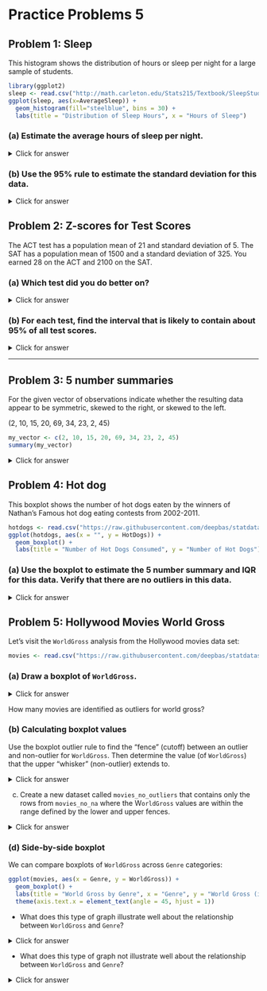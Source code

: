 # Practice Problems 5

## Problem 1: Sleep

This histogram shows the distribution of hours or sleep per night for a large sample of students. 

```r
library(ggplot2)
sleep <- read.csv("http://math.carleton.edu/Stats215/Textbook/SleepStudy.csv")
ggplot(sleep, aes(x=AverageSleep)) +
  geom_histogram(fill="steelblue", bins = 30) +
  labs(title = "Distribution of Sleep Hours", x = "Hours of Sleep")
```

### (a)  Estimate the average hours of sleep per night.

<details>
<summary><red>Click for answer</red></summary>
*Answer:* The mean is around 8 hours

</details>

### (b)	Use the 95% rule to estimate the standard deviation for this data.

<details>
<summary><red>Click for answer</red></summary>
*Answer:* Most of the data is between about 6 and 10, with a mean around 8 (due to the roughly symmetric
distribution). So two standard deviations is about 2 hours of sleep, making one standard deviation about
1 hours of sleep.

Let’s check the rule! Here are the actual mean and SD:

```r
mean(sleep$AverageSleep)
```


```r
sd(sleep$AverageSleep)
```

</details>

## Problem 2: Z-scores for Test Scores

The ACT test has a population mean of 21 and standard deviation of 5.  The SAT has a population mean of 1500 and a standard deviation of 325.  You earned 28 on the ACT and 2100 on the SAT. 

### (a)  Which test did you do better on? 

<details>
<summary><red>Click for answer</red></summary>
*Answer:*

- ACT: The z-score for the score of 28 is z = (28 - 21)/5 = 1.4.
- SAT: The z-score for the score of 2100 is z = (2100 - 1500)/325 = 1.85.
- The SAT score is 1.85 standard deviations above average while the ACT score is only 1.4 standard
deviations above. You did better on the SAT.


```r
z_ACT <- (28 - 21) / 5
z_SAT <- (2100 - 1500) / 325
z_ACT
z_SAT
```

</details>


### (b)	For each test, find the interval that is likely to contain about 95% of all test scores. 

<details>
<summary><red>Click for answer</red></summary>
*Answer:*

- ACT: Two standard deviations is 2(5) = 10. About 95% of ACT scores are between 21 - 10 = 11
and 21 + 10 = 31. This claim assumes that ACT scores follow a bell-shaped distribution.
- SAT: Two standard deviations is 2(325) = 650. About 95% of SAT scores are between 1500 - 650 =
850 and 1500 + 650 = 2150. This claim assumes that SAT scores follow a bell-shaped distribution.


```r
ACT_lower <- 21 - 2 * 5
ACT_upper <- 21 + 2 * 5
SAT_lower <- 1500 - 2 * 325
SAT_upper <- 1500 + 2 * 325
c(ACT_lower, ACT_upper)
c(SAT_lower, SAT_upper)
```

</details>

------------------------------------

## Problem 3: 5 number summaries

For the given vector of observations indicate whether the resulting data appear to be symmetric, skewed to the right, or skewed to the left.

 (2, 10, 15, 20, 69, 34, 23, 2, 45)

```r
my_vector <- c(2, 10, 15, 20, 69, 34, 23, 2, 45)
summary(my_vector)
```

<details>
<summary><red>Click for answer</red></summary>
*Answer:* Skewed right. It has a longer right tail than left since max -Q3 >> Q1 - min

```r
ggplot(data.frame(x=my_vector), aes(x)) + geom_boxplot()
```

</details>


## Problem 4:  Hot dog

This boxplot shows the number of hot dogs eaten by the winners of Nathan’s Famous hot dog eating contests from 2002-2011. 

```r
hotdogs <- read.csv("https://raw.githubusercontent.com/deepbas/statdatasets/main/HotDogs.csv")
ggplot(hotdogs, aes(x = "", y = HotDogs)) +
  geom_boxplot() +
  labs(title = "Number of Hot Dogs Consumed", y = "Number of Hot Dogs") 
```



### (a)  Use the boxplot to estimate the 5 number summary and IQR for this data. Verify that there are no outliers in this data.

<details>
<summary><red>Click for answer</red></summary>
*Answer:*
```r
hotdog_q1 <- quantile(hotdogs$HotDogs, 0.25); hotdog_q1
hotdog_q3 <- quantile(hotdogs$HotDogs, 0.75); hotdog_q3
hotdog_iqr <- IQR(hotdogs$HotDogs); hotdog_iqr
lower_fence <- hotdog_q1 - 1.5 * hotdog_iqr; lower_fence
upper_fence <- hotdog_q3 + 1.5 * hotdog_iqr; upper_fence

library(dplyr)
outliers <- filter(hotdogs, HotDogs < lower_fence | HotDogs > upper_fence)
outliers
```

</details>

## Problem 5: Hollywood Movies World Gross

Let's visit the `WorldGross` analysis from the Hollywood movies data set:

```r
movies <- read.csv("https://raw.githubusercontent.com/deepbas/statdatasets/main/HollywoodMovies2011.csv")
```

### (a) Draw a boxplot of `WorldGross`.

<details>
<summary><red>Click for answer</red></summary>
*Answer:* 
```r
ggplot(movies, aes(x = WorldGross, y = "")) +
  geom_boxplot() +
  labs(title = "World Gross of Hollywood Movies", x = "World Gross (in millions)", y ="") 
```

</details>

How many movies are identified as outliers for world gross? 

### (b) Calculating boxplot values

Use the boxplot outlier rule to find the "fence" (cutoff) between an outlier and non-outlier for `WorldGross`. Then determine the value (of `WorldGross`) that the upper "whisker" (non-outlier) extends to. 

<details>
<summary><red>Click for answer</red></summary>
*Answer:* 
```r
library(tidyr)
movies_no_na <- drop_na(movies)   # drop missing values
q1_world_gross <- quantile(movies_no_na$WorldGross, 0.25)
q3_world_gross <- quantile(movies_no_na$WorldGross, 0.75)
iqr_world_gross <- IQR(movies_no_na$WorldGross)
lower_fence_world_gross <- q1_world_gross - 1.5 * iqr_world_gross
upper_fence_world_gross <- q3_world_gross + 1.5 * iqr_world_gross

outliers <- filter(movies_no_na, WorldGross < lower_fence_world_gross | WorldGross > upper_fence_world_gross)
outliers
```

</details>

(c) Create a new dataset called `movies_no_outliers` that contains only the rows from `movies_no_na` where the W`orldGross` values are within the range defined by the lower and upper fences.

<details>
<summary><red>Click for answer</red></summary>
*Answer:* 
```r
library(dplyr)
movies_no_outliers <- filter(movies_no_na, WorldGross >= lower_fence_world_gross & WorldGross <= upper_fence_world_gross)
```

</details>


### (d) Side-by-side boxplot

We can compare boxplots of `WorldGross` across `Genre` categories:

```r
ggplot(movies, aes(x = Genre, y = WorldGross)) +
  geom_boxplot() +
  labs(title = "World Gross by Genre", x = "Genre", y = "World Gross (in millions)") +
  theme(axis.text.x = element_text(angle = 45, hjust = 1))
```

- What does this type of graph illustrate well about the relationship between `WorldGross` and `Genre`?

<details>
<summary><red>Click for answer</red></summary>
*Answer:* Does a good job comparing median values and extremes
</details>

- What does this type of graph not illustrate well about the relationship between `WorldGross` and `Genre`?

<details>
<summary><red>Click for answer</red></summary>
*Answer:* It doesn't illustrate sample sizes well, e.g. the fantasy genre only has 2 movies in it
</details>



